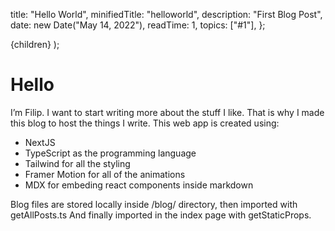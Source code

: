 
  title: "Hello World",
  minifiedTitle: "helloworld",
  description: "First Blog Post",
  date: new Date("May 14, 2022"),
  readTime: 1,
  topics: ["#1"],
};

  <ArticleLayout meta={meta}>{children}</ArticleLayout>
);

# Hello

I’m Filip. I want to start writing more about the stuff I like. That is why I made this blog to host the things I write.
This web app is created using:

- NextJS
- TypeScript as the programming language
- Tailwind for all the styling
- Framer Motion for all of the animations
- MDX for embeding react components inside markdown

Blog files are stored locally inside /blog/ directory, then imported with getAllPosts.ts
And finally imported in the index page with getStaticProps.
